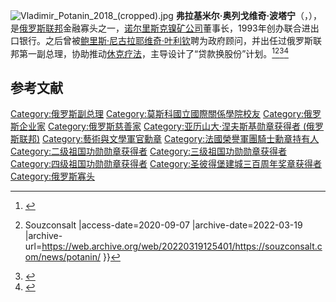 [[File:Vladimir_Potanin_2018_(cropped).jpg|thumb]]
'''弗拉基米尔·奥列戈维奇·波塔宁'''（{{lang-ru|Влади́мир Оле́гович Пота́нин}}，{{bd|1961年|1月3日||catIdx=V}}），是[[俄罗斯联邦|俄罗斯联邦]]金融寡头之一，[[诺里尔斯克镍业公司|诺尔里斯克镍矿公司]]董事长，1993年创办联合进出口银行。之后曾被[[鲍里斯·尼古拉耶维奇·叶利钦|鲍里斯·尼古拉耶维奇·叶利钦]]聘为政府顾问，并出任过俄罗斯联邦第一副总理，协助推动[[休克疗法|休克疗法]]，主导设计了“贷款换股份”计划。<ref>{{Cite web |url=https://24smi.org/celebrity/2139-vladimir-potanin.html |title=Владимир Потанин |access-date=2020-09-07 |archive-date=2022-06-05 |archive-url=https://web.archive.org/web/20220605161637/https://24smi.org/celebrity/2139-vladimir-potanin.html }}</ref><ref>{{Cite web |url=https://souzconsalt.com/news/potanin/ |title=Владимир Потанин - Международный Эксперт {{!}} Souzconsalt |access-date=2020-09-07 |archive-date=2022-03-19 |archive-url=https://web.archive.org/web/20220319125401/https://souzconsalt.com/news/potanin/ }}</ref><ref>{{Cite web |url=https://newslab.ru/info/dossier/potanin-vladimir-olegovich |title=ПОТАНИН ВЛАДИМИР ОЛЕГОВИЧ |access-date=2020-09-07 |archive-date=2022-04-27 |archive-url=https://web.archive.org/web/20220427012935/https://newslab.ru/info/dossier/potanin-vladimir-olegovich }}</ref><ref>{{Cite web |url=https://www.interros.ru/team/potanin/#.X1YQe_kfpm4 |title=Потанин Владимир Олегович - ИНТЕРРОС |access-date=2020-09-07 |archive-date=2022-03-19 |archive-url=https://web.archive.org/web/20220319125334/https://www.interros.ru/team/potanin/#.X1YQe_kfpm4 }}</ref>

== 参考文献 ==
{{Reflist}}
{{俄罗斯私有化}}
{{Authority control}}
{{DEFAULTSORT: Potanin, Vladimir}}
[[Category:俄罗斯副总理|Category:俄罗斯副总理]]
[[Category:莫斯科國立國際關係學院校友|Category:莫斯科國立國際關係學院校友]]
[[Category:俄罗斯企业家|Category:俄罗斯企业家]]
[[Category:俄罗斯慈善家|Category:俄罗斯慈善家]]
[[Category:亚历山大·涅夫斯基勋章获得者_(俄罗斯联邦)|Category:亚历山大·涅夫斯基勋章获得者 (俄罗斯联邦)]]
[[Category:藝術與文學軍官勳章|Category:藝術與文學軍官勳章]]
[[Category:法國榮譽軍團騎士勳章持有人|Category:法國榮譽軍團騎士勳章持有人]]
[[Category:二级祖国功勋勋章获得者|Category:二级祖国功勋勋章获得者]]
[[Category:三级祖国功勋勋章获得者|Category:三级祖国功勋勋章获得者]]
[[Category:四级祖国功勋勋章获得者|Category:四级祖国功勋勋章获得者]]
[[Category:圣彼得堡建城三百周年奖章获得者|Category:圣彼得堡建城三百周年奖章获得者]]
[[Category:俄罗斯寡头|Category:俄罗斯寡头]]